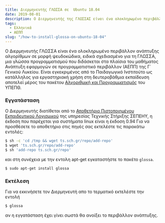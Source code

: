 ```yaml
---
title: Διερμηνευτής ΓΛΩΣΣΑ σε  Ubuntu 18.04
date: 2019-08-01
description: Ο Διερμηνευτής της ΓΛΩΣΣΑΣ είναι ένα ολοκληρωμένο περιβάλλον ανάπτυξης αλγορίθμων για τη ΓΛΩΣΣΑ μια γλώσσα προγραμματισμού που διδάσκεται στα πλαίσια του μαθήματος Ανάπτυξη Εφαρμογών σε Προγραμματιστικό Περιβάλλον (ΑΕΠΠ)
tags: 
  - Ελληνικά 
  - ΑΕΠΠ
slug: "/how-to-install-glossa-on-ubuntu-18-04"
---
```


Ο Διερμηνευτής ΓΛΩΣΣΑ είναι ένα ολοκληρωμένο περιβάλλον ανάπτυξης αλγορίθμων σε μορφή ψευδοκώδικα, ειδικά σχεδιασμένο για τη ΓΛΩΣΣΑ, μια γλώσσα προγραμματισμού που διδάσκεται στα πλαίσια του μαθήματος Ανάπτυξη εφαρμογών σε προγραμματιστικό περιβάλλον (ΑΕΠΠ) της Γ΄ Γενικού Λυκείου. Είναι εγκεκριμένος από το Παιδαγωγικό Ινστιτούτο ως κατάλληλος για εργαστηριακή χρήση στη δευτεροβάθμια εκπαίδευση αποτελεί μέρος του πακέτου [Αλγοριθμική και Προγραμματισμός](http://www.ecedu.upatras.gr/algorithmics/) του ΥΠΕΠΘ.

### Εγγατάσταση  

Ο Διερμηνευτής διατίθεται από το [Αποθετήριο Πιστοποιημένου Εκπαιδευτικού Λογισμικού](http://ts.sch.gr/repository) της υπηρεσίας Τεχνικής Στήριξης ΣΕΠΕΗΥ, η έκδοση που παρέχεται για συστήματα linux είναι η έκδοση 0.94 Για να προσθέσετε το αποθετήριο στις πηγές σας εκτελέστε τις παρακάτω εντολές:

```bash
$ sh -c 'cd /tmp && wget ts.sch.gr/repo/add-repo'  
$ wget 'ts.sch.gr/repo/add-repo' 
$ sh 'add-repo ts.sch.gr/repo'

```
και στη συνέχεια με την εντολη apt-get εγκαταστήστε το πακέτο `glossa`.  

```bash
$ sudo apt-get install glossa
```

### Εκτέλεση

Για να εκκινήσετε τον Διερμηνευτή απο το τερματικό εκτελέστε την εντολή 
```bash
$ glossa
```

αν η εγγατάσταση έχει γίνει σωστά θα ανοίξει το περιβάλλον ανάπτυξης. 
